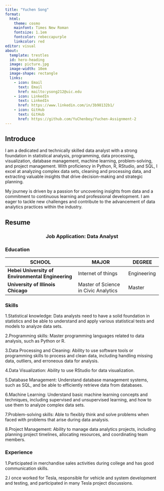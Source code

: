 ```yaml
---
title: "Yuchen Song"
format:
  html: 
    theme: cosmo
    mainfont: Times New Roman
    fontsize: 1.1em
    fontcolor: rebeccapurple
    linkcolor: red
editor: visual
about:
  template: trestles
  id: hero-heading
  image: picture.jpg
  image-width: 10em
  image-shape: rectangle
  links: 
    - icon: Email
      text: Email
      href: mailto:ysong212@uic.edu
    - icon: LinkedIn
      text: LinkedIn
      href: https://www.linkedin.com/in/3b98132b1/
    - icon: GitHub
      text: GitHub
      href: https://github.com/YuChenboy/Yuchen-Assignment-2
---
```


## Introduce

I am a dedicated and technically skilled data analyst with a strong foundation in statistical analysis, programming, data processing, visualization, database management, machine learning, problem-solving, and project management. With proficiency in Python, R, RStudio, and SQL, I excel at analyzing complex data sets, cleaning and processing data, and extracting valuable insights that drive decision-making and strategic planning.

My journey is driven by a passion for uncovering insights from data and a commitment to continuous learning and professional development. I am eager to tackle new challenges and contribute to the advancement of data analytics practices within the industry.

## Resume

<html>

<head>

```{=html}
<style>
.center {
  text-align: center;
}
</style>
```
</head>

<body>

::: center
<h3>Job Application: Data Analyst</h3>
:::

### Education

| SCHOOL                                            | MAJOR                                | DEGREE      |
|---------------------------------|------------------------|----------------|
| **Hebei University of Environmental Engineering** | Internet of things                   | Engineering |
| **University of Illinois Chicago**                | Master of Science in Civic Analytics | Master      |

### Skills

1.Statistical knowledge: Data analysts need to have a solid foundation in statistics and be able to understand and apply various statistical tests and models to analyze data sets.

2.Programming skills: Master programming languages related to data analysis, such as Python or R.

3.Data Processing and Cleaning: Ability to use software tools or programming skills to process and clean data, including handling missing data, outliers, and erroneous data for analysis.

4.Data Visualization: Ability to use RStudio for data visualization.

5.Database Management: Understand database management systems, such as SQL, and be able to efficiently retrieve data from databases.

6.Machine Learning: Understand basic machine learning concepts and techniques, including supervised and unsupervised learning, and how to use them to analyze complex data sets.

7.Problem-solving skills: Able to flexibly think and solve problems when faced with problems that arise during data analysis.

8.Project Management: Ability to manage data analytics projects, including planning project timelines, allocating resources, and coordinating team members.

### Experience

1.Participated in merchandise sales activities during college and has good communication skills.

2.I once worked for Tesla, responsible for vehicle and system development and testing, and participated in many Tesla project discussions.
